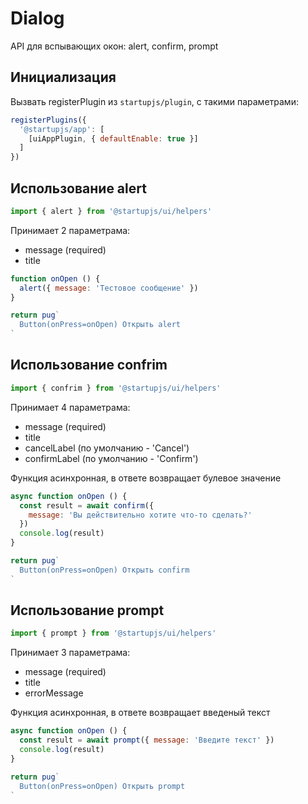 
# Dialog

API для вспывающих окон: alert, confirm, prompt

## Инициализация

Вызвать registerPlugin из `startupjs/plugin`, с такими параметрами:

```js
registerPlugins({
  '@startupjs/app': [
    [uiAppPlugin, { defaultEnable: true }]
  ]
})
```

## Использование alert

```js
import { alert } from '@startupjs/ui/helpers'
```

Принимает 2 параметрама:
- message (required)
- title

```jsx example
function onOpen () {
  alert({ message: 'Тестовое сообщение' })
}

return pug`
  Button(onPress=onOpen) Открыть alert
`
```

## Использование confrim

```js
import { confrim } from '@startupjs/ui/helpers'
```

Принимает 4 параметрама:
- message (required)
- title
- cancelLabel (по умолчанию - 'Cancel')
- confirmLabel (по умолчанию - 'Confirm')

Функция асинхронная, в ответе возвращает булевое значение

```jsx example
async function onOpen () {
  const result = await confirm({
    message: 'Вы действительно хотите что-то сделать?'
  })
  console.log(result)
}

return pug`
  Button(onPress=onOpen) Открыть confirm
`
```

## Использование prompt

```js
import { prompt } from '@startupjs/ui/helpers'
```

Принимает 3 параметрама:
- message (required)
- title
- errorMessage

Функция асинхронная, в ответе возвращает введеный текст

```jsx example
async function onOpen () {
  const result = await prompt({ message: 'Введите текст' })
  console.log(result)
}

return pug`
  Button(onPress=onOpen) Открыть prompt
`
```
